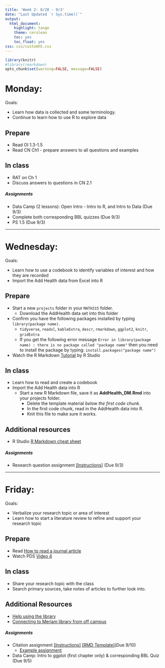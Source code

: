 ```yaml
---
title: 'Week 2: 8/28 - 9/3'
date: "Last Updated `r Sys.time()`"
output:
  html_document:
    highlight: tango
    theme: cerulean
    toc: yes
    toc_float: yes
css: css/customh5.css
---
```


```r
library(knitr)
#library(rmarkdown)
opts_chunk$set(warning=FALSE, message=FALSE) 
```


# Monday: 
Goals: 

* Learn how data is collected and some terminology. 
* Continue to learn how to use R to explore data

## Prepare 

* Read OI 1.3-1.5
* Read CN Ch1 - prepare answers to all questions and examples

## In class
* RAT on Ch 1
* Discuss answers to questions in CN 2.1

##### Assignments
* Data Camp (2 lessons): Open Intro - Intro to R, and Intro to Data (Due 9/3)
* Complete both corresponding BBL quizzes (Due 9/3)
* PS 1.5 (Due 9/3)

----

# Wednesday:
Goals: 

* Learn how to use a codebook to identify variables of interest and how they are recorded
* Import the Add Health data from Excel into R

## Prepare
* Start a new `projects` folder in your `MATH315` folder. 
    - Download the AddHealth data set into this folder
* Confirm you have the following packages installed by typing `library(package name)`. 
    - `tidyverse`, `readxl`, `kableExtra`, `descr`, `rmarkdown`, `ggplot2`, `knitr`, `gridExtra`
    - If you get the following error message `Error in library(package name) : there is no package called "package name"` then you need to install the package by typing: `install.packages("package name")`
* Watch the R Markdown [Tutorial](http://rmarkdown.rstudio.com/lesson-1.html) by R Studio

## In class
* Learn how to read and create a codebook
* Import the Add Health data into R
    - Start a new R Markdown file, save it as **AddHealth_DM.Rmd** into your projects folder. 
        - Delete the template material _below the first code chunk_.
        - In the first code chunk, read in the AddHealth data into R. 
        - Knit this file to make sure it works. 

## Additional resources
* R Studio [R Markdown cheat sheet](https://www.rstudio.com/wp-content/uploads/2015/02/rmarkdown-cheatsheet.pdf)


##### Assignments
* Research question assignment [[Instructions]](hw/personal_codebook_assignment.html) (Due 9/3)


----

# Friday:
Goals: 

* Verbalize your research topic or area of interest
* Learn how to start a literature review to refine and support your research topic

## Prepare
* Read [How to read a journal article](docs/How to Read a Journal Article.pdf)
* Watch PDS [Video 4](http://passiondrivenstatistics.com/2015/09/16/chapter-04/)

## In class
* Share your research topic with the class
* Search primary sources, take notes of articles to further look into. 

## Additional Resources
* [Help using the library](http://library.csuchico.edu/help)
* [Connecting to Meriam library from off campus](http://library.csuchico.edu/connecting-off-campus)


##### Assignments
* Citation assignment [[Instructions]](hw/citation_assignment.html) [[RMD Template]](hw/citation_assignment_template.Rmd)(Due 9/10)
    - [Example assignment](docs/Citation Assignment Example.pdf)
* Data Camp: Intro to ggplot (first chapter only) & corresponding BBL Quiz (Due 9/5)
